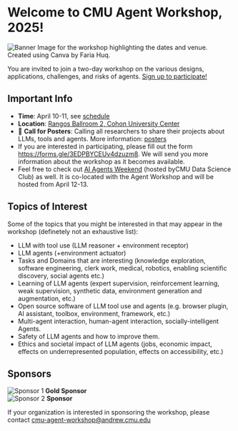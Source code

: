 
# Welcome to CMU Agent Workshop, 2025!

<Image src={cover} alt="Banner Image for the workshop highlighting the dates and venue. Created using Canva by Faria Huq."/>
 
You are invited to join a two-day workshop on the various designs, applications, challenges, and risks of agents. [Sign up to participate!](https://forms.gle/3EDPBYCEUv4dzuzm8)

## Important Info
- __Time__: April 10-11, see [schedule](/schedule)
- __Location__: [Rangos Ballroom 2, Cohon University Center](https://www.cmu.edu/cohon-university-center/images/floor-plans/CUC_2.pdf)
- 🚀 __Call for Posters__: Calling all researchers to share their projects about LLMs, tools and agents. More information: [posters](/posters)
- If you are interested in participating, please fill out the form https://forms.gle/3EDPBYCEUv4dzuzm8. We will send you more information about the workshop as it becomes available.
- Feel free to check out [AI Agents Weekend](https://cmudsc.com/agents/) (hosted byCMU Data Science Club) as well. It is co-located with the Agent Workshop and will be hosted from April 12-13.

## Topics of Interest
Some of the topics that you might be interested in that may appear in the workshop (definetely not an exhaustive list):

- LLM with tool use (LLM reasoner + environment receptor)
- LLM agents (+environment actuator)
- Tasks and Domains that are interesting (knowledge exploration, software engineering, clerk work, medical, robotics, enabling scientific discovery, social agents etc.)
- Learning of LLM agents (expert supervision, reinforcement learning, weak supervision, synthetic data, environment generation and augmentation, etc.)
- Open source software of LLM tool use and agents (e.g. browser plugin, AI assistant, toolbox, environment, framework, etc.)
- Multi-agent interaction, human-agent interaction, socially-intelligent Agents.
- Safety of LLM agents and how to improve them.
- Ethics and societal impact of LLM agents (jobs, economic impact, effects on underrepresented population, effects on accessibility, etc.)

## Sponsors

<div style={{ display: 'flex', justifyContent: 'center', gap: '2rem', paddingTop: '1rem', alignItems: 'center' }}>
  <div style={{ textAlign: 'center', display: 'flex', flexDirection: 'column', alignItems: 'center' }}>
    <Image 
      src={scale} 
      alt="Sponsor 1" 
      width={100} 
      height={100}  
	/>
    <strong style={{ marginTop: '0.5rem' }}>Gold Sponsor</strong>
  </div>
  <div style={{ textAlign: 'center', display: 'flex', flexDirection: 'column', alignItems: 'center' }}>
    <Image 
	  src={ardent_logo} 
	  alt="Sponsor 2" 
	  width={120} 
	  height={100} 
	/>
    <strong style={{ marginTop: '0.5rem' }}>Sponsor</strong>
  </div>
</div>

If your organization is interested in sponsoring the workshop, please contact cmu-agent-workshop@andrew.cmu.edu